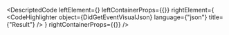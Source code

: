 
<DescriptedCode
  leftElement={<DidGetEventDesc />}
  leftContainerProps={{}}
  rightElement={
    <CodeHighlighter
      object={DidGetEventVisualJson}
      language={"json"}
      title={"Result"}
    />
  }
  rightContainerProps={{}}
/>

